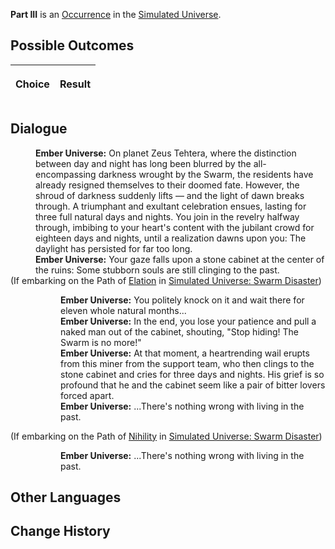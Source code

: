 {{Simulated Universe Event Infobox
|title         = Part III
|image         = 1.png
|type          =
|domains_su    = 
|domains_ext   = 
|domains_swarm = 
|domains_gng   = 
|requirements  =
|prev          = 
|next          = 
|indexRewards  =
|characters    = 
}}
'''Part III''' is an [[Simulated Universe/Occurrence|Occurrence]] in the [[Simulated Universe]].

==Possible Outcomes==
{| class="article-table"
!Choice
!Result

|}

<!--
==Gameplay Notes==

-->
==Dialogue==
{{Dialogue Start}}
:'''Ember Universe:''' On planet Zeus Tehtera, where the distinction between day and night has long been blurred by the all-encompassing darkness wrought by the Swarm, the residents have already resigned themselves to their doomed fate. However, the shroud of darkness suddenly lifts &mdash; and the light of dawn breaks through. A triumphant and exultant celebration ensues, lasting for three full natural days and nights. You join in the revelry halfway through, imbibing to your heart's content with the jubilant crowd for eighteen days and nights, until a realization dawns upon you: The daylight has persisted for far too long.
:'''Ember Universe:''' Your gaze falls upon a stone cabinet at the center of the ruins: Some stubborn souls are still clinging to the past.
;(If embarking on the Path of [[Simulated Universe/Paths#Elation|Elation]] in [[Simulated Universe: Swarm Disaster]])
:{{SU Special Dialogue|Elation|Give it a knock.|You are still waiting for him to come out of the stone closet.}}
::'''Ember Universe:''' You politely knock on it and wait there for eleven whole natural months...
::'''Ember Universe:''' In the end, you lose your patience and pull a naked man out of the cabinet, shouting, "Stop hiding! The Swarm is no more!"
::'''Ember Universe:''' At that moment, a heartrending wail erupts from this miner from the support team, who then clings to the stone cabinet and cries for three days and nights. His grief is so profound that he and the cabinet seem like a pair of bitter lovers forced apart.
::'''Ember Universe:''' ...There's nothing wrong with living in the past.
;(If embarking on the Path of [[Simulated Universe/Paths#Nihility|Nihility]] in [[Simulated Universe: Swarm Disaster]])
:{{SU Special Dialogue|Nihility|Leave.|You feel disinclined to interrupt his time inside the closet.}}
::'''Ember Universe:''' ...There's nothing wrong with living in the past.
{{Dialogue End}}

==Other Languages==
{{Other Languages
|en   = Part III
|zhs  = 其三
|zht  = 其三
|ja   = その3
|ko   = III
|es   = Parte III
|fr   = Partie III
|ru   = III
|th   = ตอน 3
|vi   = Phần 3
|de   = Teil 3
|id   = Bagian III
|pt   = Parte III
}}

==Change History==
{{Change History|1.0}}
